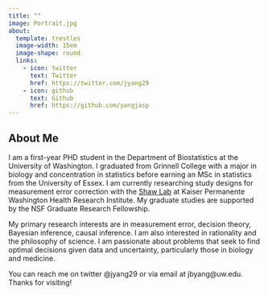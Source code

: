 ```yaml
---
title: ""
image: Portrait.jpg
about:
  template: trestles
  image-width: 15em
  image-shape: round
  links:
    - icon: twitter
      text: Twitter
      href: https://twitter.com/jyang29
    - icon: github
      text: Github
      href: https://github.com/yangjasp
---
```


## About Me 
I am a first-year PHD student in the Department of Biostatistics at the University of Washington. I graduated from Grinnell College with a major in biology and concentration in statistics before earning an MSc in statistics from the University of Essex. I am currently researching study designs for measurement error correction with the [Shaw Lab](https://shawstat.org/) at Kaiser Permanente Washington Health Research Institute. My graduate studies are supported by the NSF Graduate Research Fellowship.

My primary research interests are in measurement error, decision theory, Bayesian inference, causal inference. I am also interested in rationality and the philosophy of science. I am passionate about problems that seek to find optimal decisions given data and uncertainty, particularly those in biology and medicine.

You can reach me on twitter @jyang29 or via email at jbyang@uw.edu. Thanks for visiting!
